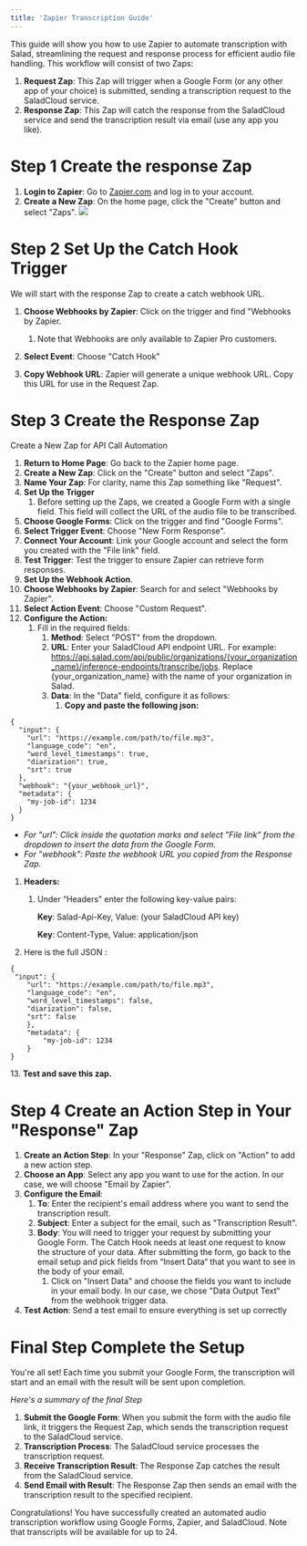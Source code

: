 ```yaml
---
title: 'Zapier Transcription Guide'
---
```


This guide will show you how to use Zapier to automate transcription with Salad, streamlining the request and response
process for efficient audio file handling. This workflow will consist of two Zaps:

1. **Request Zap**: This Zap will trigger when a Google Form (or any other app of your choice) is submitted, sending a
   transcription request to the SaladCloud service.
2. **Response Zap**: This Zap will catch the response from the SaladCloud service and send the transcription result via
   email (use any app you like).

# **Step 1 Create the response Zap**

1. **Login to Zapier**: Go to [Zapier.com](https://zapier.com) and log in to your account.
2. **Create a New Zap**: On the home page, click the "Create" button and select "Zaps".
   <img src="/guides/transcription/salad-transcription-api/images/zapier1.png" />

# **Step 2 Set Up the Catch Hook Trigger**

We will start with the response Zap to create a catch webhook URL.

1. **Choose Webhooks by Zapier**: Click on the trigger and find "Webhooks by Zapier.
   1. Note that Webhooks are only available to Zapier Pro customers.
2. **Select Event**: Choose "Catch Hook"

3. **Copy Webhook URL**: Zapier will generate a unique webhook URL. Copy this URL for use in the Request Zap.

# **Step 3 Create the Response Zap**

Create a New Zap for API Call Automation

1. **Return to Home Page**: Go back to the Zapier home page.
2. **Create a New Zap**: Click on the "Create" button and select "Zaps".
3. **Name Your Zap**: For clarity, name this Zap something like "Request".
4. **Set Up the Trigger**
   1. Before setting up the Zaps, we created a Google Form with a single field. This field will collect the URL of the
      audio file to be transcribed.
5. **Choose Google Forms**: Click on the trigger and find "Google Forms".
6. **Select Trigger Event**: Choose "New Form Response".
7. **Connect Your Account**: Link your Google account and select the form you created with the "File link" field.
8. **Test Trigger**: Test the trigger to ensure Zapier can retrieve form responses.
9. **Set Up the Webhook Action**.
10. **Choose Webhooks by Zapier**: Search for and select "Webhooks by Zapier".
11. **Select Action Event**: Choose "Custom Request".
12. **Configure the Action:**
    1. Fill in the required fields:
       1. **Method**: Select "POST" from the dropdown.
       2. **URL**: Enter your SaladCloud API endpoint URL. For example:
          https://api.salad.com/api/public/organizations/{your_organization_name}/inference-endpoints/transcribe/jobs.
          Replace {your_organization_name} with the name of your organization in Salad.
       3. **Data**: In the "Data" field, configure it as follows:
          1. **Copy and paste the following json:**

```
{
  "input": {
    "url": "https://example.com/path/to/file.mp3",
    "language_code": "en",
    "word_level_timestamps": true,
    "diarization": true,
    "srt": true
  },
  "webhook": "{your_webhook_url}",
  "metadata": {
    "my-job-id": 1234
  }
}

```

- _For "url": Click inside the quotation marks and select "File link" from the dropdown to insert the data from the
  Google Form._
- _For "webhook": Paste the webhook URL you copied from the Response Zap._

1. **Headers:**

   1. Under “Headers" enter the following key-value pairs:

      **Key**: Salad-Api-Key, Value: (your SaladCloud API key)

      **Key**: Content-Type, Value: application/json

2. Here is the full JSON :

```
{
 "input": {
    "url": "https://example.com/path/to/file.mp3",
    "language_code": "en",
    "word_level_timestamps": false,
    "diarization": false,
    "srt": false
    },
    "metadata": {
        "my-job-id": 1234
    }
}

```

13. **Test and save this zap.**

# **Step 4 Create an Action Step in Your "Response" Zap**

1. **Create an Action Step**: In your "Response" Zap, click on "Action" to add a new action step.
2. **Choose an App**: Select any app you want to use for the action. In our case, we will choose "Email by Zapier".
3. **Configure the Email**:
   1. **To**: Enter the recipient's email address where you want to send the transcription result.
   2. **Subject**: Enter a subject for the email, such as "Transcription Result".
   3. **Body**: You will need to trigger your request by submitting your Google Form. The Catch Hook needs at least one
      request to know the structure of your data. After submitting the form, go back to the email setup and pick fields
      from “Insert Data“ that you want to see in the body of your email.
      1. Click on "Insert Data" and choose the fields you want to include in your email body. In our case, we chose
         "Data Output Text" from the webhook trigger data.
4. **Test Action**: Send a test email to ensure everything is set up correctly

# **Final Step Complete the Setup**

You're all set! Each time you submit your Google Form, the transcription will start and an email with the result will be
sent upon completion.

_Here's a summary of the final Step_

1. **Submit the Google Form**: When you submit the form with the audio file link, it triggers the Request Zap, which
   sends the transcription request to the SaladCloud service.
2. **Transcription Process**: The SaladCloud service processes the transcription request.
3. **Receive Transcription Result**: The Response Zap catches the result from the SaladCloud service.
4. **Send Email with Result**: The Response Zap then sends an email with the transcription result to the specified
   recipient.

Congratulations! You have successfully created an automated audio transcription workflow using Google Forms, Zapier, and
SaladCloud. Note that transcripts will be available for up to 24.
